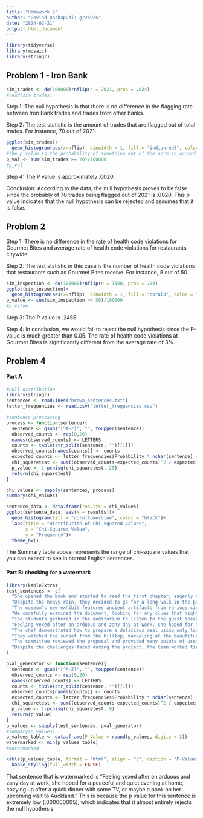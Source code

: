 ---
title: "Homework 5"
author: "Govind Rachapudi: gr25925"
date: "2024-02-21"
output: html_document
---

```{r, echo=FALSE, warning=FALSE, message=FALSE}
library(tidyverse)
library(mosaic)
library(stringr) 
```

## Problem 1 - Iron Bank

```{r, echo=FALSE, warning=FALSE, message=FALSE}
sim_trades <- do(100000)*nflip(n = 2021, prob = .024)
#head(sim_trades)
```

Step 1: The null hypothesis is that there is no difference in the flagging rate between Iron Bank trades and trades from other banks.

Step 2: The test statistic is the amount of trades that are flagged out of total trades. For instance, 70 out of 2021.

```{r,echo=FALSE,message=FALSE,warning=FALSE}
ggplot(sim_trades)+
  geom_histogram(aes(x=nflip), binwidth = 1, fill = "indianred3", color = "black")
#the p value is the probability of something out of the norm in accordinance with the data occurring. 
p_val <- sum(sim_trades >= 70)/100000
#p_val

```

Step 4: The P value is approximately .0020.

Conclusion: According to the data, the null hypothesis proves to be false since the probably of 70 trades being flagged out of 2021 is .0020. This p value indicates that the null hypothesis can be rejected and assumes that it is false.

## Problem 2

Step 1: There is no difference in the rate of health code violations for Gourmet Bites and average rate of health code violations for restaurants citywide.

Step 2: The test statistic in this case is the number of health code violations that restaurants such as Gourmet Bites receive. For instance, 8 out of 50.

```{r, echo=FALSE, warning=FALSE, message=FALSE}

sim_inspection <- do(100000)*nflip(n = 1500, prob = .03)
ggplot(sim_inspection)+
  geom_histogram(aes(x=nflip), binwidth = 1, fill = "coral3", color = "black")
p_value <- sum(sim_inspection >= 50)/100000
#p_value

```

Step 3: The P value is .2455

Step 4: In conclusion, we would fail to reject the null hypothesis since the P-value is much greater than 0.05. The rate of health code violations at Gourmet Bites is significantly different from the average rate of 3%.

## Problem 4

#### Part A

```{r, echo=FALSE, warning=FALSE, message=FALSE}
#null distribution
library(stringr)
sentences <- readLines("brown_sentences.txt")
letter_frequencies <- read.csv("letter_frequencies.csv")

#sentence processing
process <- function(sentence){
  sentence <- gsub("[^A-Z]", "", toupper(sentence))
  observed_counts <- rep(0,26)
  names(observed_counts) <- LETTERS
  counts <- table(str_split(sentence, "")[[1]])
  observed_counts[names(counts)] <- counts
  expected_counts <- letter_frequencies$Probability * nchar(sentence) + 0.1
  chi_squaretest <- sum((observed_counts-expected_counts)^2 / expected_counts)
  p_value <- 1-pchisq(chi_squaretest, 25)
  return(chi_squaretest)
}

chi_values <- sapply(sentences, process)
summary(chi_values)

sentence_data <- data.frame(results = chi_values)
ggplot(sentence_data, aes(x = results))+
  geom_histogram(fill = "cornflowerblue", color = "black")+
  labs(title = "Distribution of Chi-Squared Values", 
       x = "Chi-Squared Value",
       y = "Frequency")+
  theme_bw()
```

The Summary table above represents the range of chi-square values that you can expect to see in normal English sentences.

#### Part B: checking for a watermark

```{r, echo=FALSE, warning=FALSE, message=FALSE}
library(kableExtra)
test_sentences <- c(
  "She opened the book and started to read the first chapter, eagerly anticipating what might come next.",
  "Despite the heavy rain, they decided to go for a long walk in the park, crossing the main avenue by the fountain in the center.",
  "The museum’s new exhibit features ancient artifacts from various civilizations around the world.",
  "He carefully examined the document, looking for any clues that might help solve the mystery.",
  "The students gathered in the auditorium to listen to the guest speaker’s inspiring lecture.",
  "Feeling vexed after an arduous and zany day at work, she hoped for a peaceful and quiet evening at home, cozying up after a quick dinner with some TV, or maybe a book on her upcoming visit to Auckland.",
  "The chef demonstrated how to prepare a delicious meal using only locally sourced ingredients, focusing mainly on some excellent dinner recipes from Spain.",
  "They watched the sunset from the hilltop, marveling at the beautiful array of colors in the sky.",
  "The committee reviewed the proposal and provided many points of useful feedback to improve the project’s effectiveness.",
  "Despite the challenges faced during the project, the team worked tirelessly to ensure its successful completion, resulting in a product that exceeded everyone’s expectations."
)

pval_generator <- function(sentence){
  sentence <- gsub("[^A-Z]", "", toupper(sentence))
  observed_counts <- rep(0,26)
  names(observed_counts) <- LETTERS
  counts <- table(str_split(sentence, "")[[1]])
  observed_counts[names(counts)] <- counts
  expected_counts <- letter_frequencies$Probability * nchar(sentence) +0.1
  chi_squaretest <- sum((observed_counts-expected_counts)^2 / expected_counts)
  p_value <- 1-pchisq(chi_squaretest, 9)
  return(p_value)
}
p_values <- sapply(test_sentences, pval_generator)
#summary(p_values)
p_values_table <- data.frame(P_Value = round(p_values, digits = 3))
watermarked <- min(p_values_table)
#watermarked

kable(p_values_table, format = "html", align = "c", caption = "P-Values for Sentences") %>% 
  kable_styling(full_width = FALSE)
```

That sentence that is watermarked is "Feeling vexed after an arduous and zany day at work, she hoped for a peaceful and quiet evening at home, cozying up after a quick dinner with some TV, or maybe a book on her upcoming visit to Auckland." This is because the p value for this sentence is extremely low (.000000005), which indicates that it almost entirely rejects the null hypothesis.
